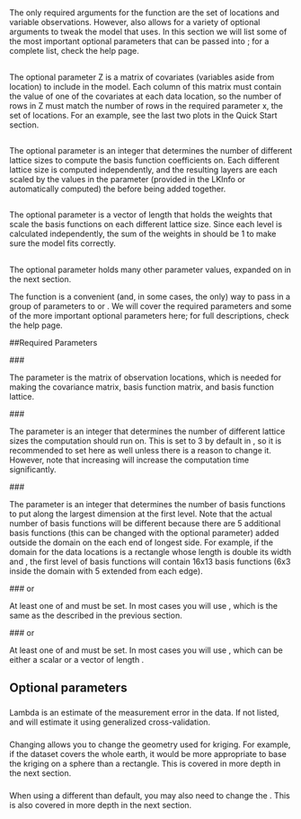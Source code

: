 # \ttt{LKrigSetup}

The only required arguments for the \ttt{LatticeKrig} function are the set of locations and variable observations. However, \ttt{LatticeKrig} also allows for a variety of optional arguments to tweak the model that \ttt{LatticeKrig} uses. In this section we will list some of the most important optional parameters that can be passed into \ttt{LatticeKrig}; for a complete list, check the \ttt{LatticeKrig} help page.

## \ttt{Z}

The optional parameter \ttt Z is a matrix of covariates (variables aside from location) to include in the model. Each column of this matrix must contain the value of one of the covariates at each data location, so the number of rows in \ttt Z must match the number of rows in the required parameter \ttt x, the set of locations. For an example, see the last two plots in the Quick Start section.

## \ttt{nlevel}

The optional parameter \ttt{nlevel} is an integer that determines the number of different lattice sizes to compute the basis function coefficients on. Each different lattice size is computed independently, and the resulting layers are each scaled by the values in the parameter \ttt{alpha} (provided in the LKInfo or automatically computed) the before being added together.

## \ttt{alpha}

The optional parameter \ttt{alpha} is a vector of length \ttt{nlevel} that holds the weights that scale the basis functions on each different lattice size. Since each level is calculated independently, the sum of the weights in \ttt{alpha} should be 1 to make sure the model fits correctly.

## \ttt{LKinfo}

The optional parameter \ttt{LKinfo} holds many other parameter values, expanded on in the next section.






The \ttt{LKrigSetup} function is a convenient (and, in some cases, the only) way to pass in a group of parameters to \ttt{LatticeKrig} or \ttt{LKrig}. We will cover the required parameters and some of the more important optional parameters here; for full descriptions, check the \ttt{LKrigSetup} help page.

##Required Parameters

###\ttt{x}

The parameter \ttt{x} is the matrix of observation locations, which is needed for making the covariance matrix, basis function matrix, and basis function lattice.

###\ttt{nlevel} 

The parameter \ttt{nlevel} is an integer that determines the number of different lattice sizes the computation should run on. This is set to 3 by default in \ttt{LatticeKrig}, so it is recommended to set \ttt{nlevel = 3} here as well unless there is a reason to change it. However, note that increasing \ttt{nlevel} will increase the computation time significantly.

###\ttt{NC}

The parameter \ttt{NC} is an integer that determines the number of basis functions to put along the largest dimension at the first level. Note that the actual number of basis functions will be different because there are 5 additional basis functions (this can be changed with the optional \ttt{NC.buffer} parameter) added outside the domain on the each end of longest side. For example, if the domain for the data locations is a rectangle whose length is double its width and \ttt{NC = 6}, the first level of basis functions will contain 16x13 basis functions (6x3 inside the domain with 5 extended from each edge).

###\ttt{alpha} or \ttt{alphaObject}

At least one of \ttt{alpha} and \ttt{alphaObject} must be set. In most cases you will use \ttt{alpha}, which is the same as the \ttt{alpha} described in the previous section. 

###\ttt{a.wght} or \ttt{a.wghtObject}

At least one of \ttt{a.wght} and \ttt{a.wghtObject} must be set. In most cases you will use \ttt{a.wght}, which can be either a scalar or a vector of length \ttt{nlevel}. 

## Optional parameters

### \ttt{lambda}

Lambda is an estimate of the measurement error in the data. If not listed, \ttt{LatticeKrig} and \ttt{LKrig} will estimate it using generalized cross-validation. 

### \ttt{LKGeometry}

Changing \ttt{LKGeometry} allows you to change the geometry used for kriging. For example, if the dataset covers the whole earth, it would be more appropriate to base the kriging on a sphere than a rectangle. This is covered in more depth in the next section.

### \ttt{distance.type}

When using a different \ttt{LKGeometry} than default, you may also need to change the \ttt{distance.type}. This is also covered in more depth in the next section.